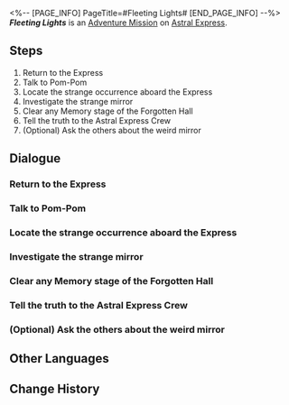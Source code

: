 <%-- [PAGE_INFO]
PageTitle=#Fleeting Lights#
[END_PAGE_INFO] --%>
{{Stub|Dialogue.}}
{{Mission Infobox
|id            = 4010105
|title         = 
|image         = <!--Mission Fleeting Lights.png-->
|type          = Adventure
|event_name    = 
|chapter       = 
|requirements  = 
* Reach [[Trailblaze Level]] 21
* Reach [[Trailblaze Level]] 20
|summary       = A slightly eerie tale began with a messenger from the Garden of Recollection. Quietly boarding the Express, she offered to trade precious supplies for your memories. It seems that you will encounter her again in future explorations.
|characters    = ???; Himeko; Messenger; Trailblazer; Welt
|startLocation = [[Astral Express]] - [[Parlor Car]]
|world         = Astral Express
|area          = Parlor Car
|prev          = 
|next          = 
|rewards       = Sparse Aether*3; Credit*2,000
}}
'''''Fleeting Lights''''' is an [[Adventure Mission]] on [[Astral Express]].

==Steps==
# Return to the Express
# Talk to Pom-Pom
# Locate the strange occurrence aboard the Express
# Investigate the strange mirror
# Clear any Memory stage of the Forgotten Hall
# Tell the truth to the Astral Express Crew
# (Optional) Ask the others about the weird mirror

<!--
==Gameplay Notes==

--><!--
==Trial Character==

-->
==Dialogue==
{{Stub Dialogue}}
{{Dialogue Start}}
:{{tx}}
{{Dialogue End}}

===Return to the Express===
{{Mission Description|type=adventure|location=<!--to be added-->|update|Pom-Pom messages you, claiming that something strange has appeared on the Express. They hope you can help them catch it.<br />What can you possibly do? It's not like you're a member of the Weird-Busters. You've got no choice but to heed the conductor's request, though.}}
{{Dialogue Start}}
:{{tx}}
{{Dialogue End}}

===Talk to Pom-Pom===
{{Dialogue Start}}
:{{tx}}
{{Dialogue End}}

===Locate the strange occurrence aboard the Express===
{{Dialogue Start}}
:{{tx}}
{{Dialogue End}}

===Investigate the strange mirror===
{{Mission Description|type=adventure|location=Parlor Car|update|You actually did discover something weird aboard the Express &mdash; a mirror.<br />Why is everyone turning a blind eye to this mirror?}}
{{Dialogue Start}}
:{{tx}}
{{Dialogue End}}

===Clear any Memory stage of the Forgotten Hall===
{{Mission Description|type=adventure|location=Parlor Car|update|This mirror turns out to be a memetic entity. A messenger from the Garden of Recollection had quietly boarded the Express in the hope of making some kind of deal with you. She says your memory is very precious, and that the Garden is willing to exchange precious materials for it. Doing so requires inducement of memories inside the Forgotten Hall, so that they can be extracted.<br />You've never seen such a complex system packaging as this.}}
{{Dialogue Start}}
:{{tx}}
{{Dialogue End}}

===Tell the truth to the Astral Express Crew===
{{Dialogue Start}}
:{{tx}}
{{Dialogue End}}

===(Optional) Ask the others about the weird mirror===
{{Mission Description|type=adventure|location=<!--to be added-->|update|You actually did discover something weird aboard the Express &mdash; a mirror.<br />Why is everyone turning a blind eye to this mirror?}}
{{Dialogue Start}}
:{{tx}}
{{Dialogue End}}

==Other Languages==
{{Other Languages
|en   = Fleeting Lights
|zhs  = 流光忆彩
|zht  = 流光憶彩
|ja   = 儚い光陰
|ko   = 세월의 빛
|es   = Luces pasajeras
|fr   = Lumières furtives
|ru   = Мимолётные огни
|th   = แสงไฟทอประกาย
|vi   = Ký Ức Muôn Màu
|de   = Vergängliche Lichter
|id   = Cahaya yang Sekejap Mata
|pt   = Luzes Fugazes
}}

==Change History==
{{Change History|1.0}}
